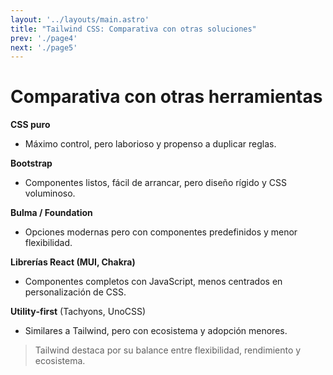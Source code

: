 ```yaml
---
layout: '../layouts/main.astro'
title: "Tailwind CSS: Comparativa con otras soluciones"
prev: './page4'
next: './page5'
---
```


# Comparativa con otras herramientas

**CSS puro**
- Máximo control, pero laborioso y propenso a duplicar reglas.

**Bootstrap**
- Componentes listos, fácil de arrancar, pero diseño rígido y CSS voluminoso.

**Bulma / Foundation**
- Opciones modernas pero con componentes predefinidos y menor flexibilidad.

**Librerías React (MUI, Chakra)**
- Componentes completos con JavaScript, menos centrados en personalización de CSS.

**Utility‑first** (Tachyons, UnoCSS)
- Similares a Tailwind, pero con ecosistema y adopción menores.

> Tailwind destaca por su balance entre flexibilidad, rendimiento y ecosistema.